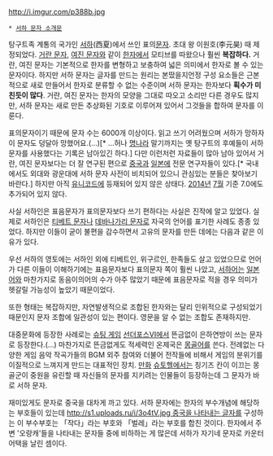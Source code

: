 http://i.imgur.com/p388b.jpg

 * [http://www.omniglot.com/writing/tangut.htm 서하 문자 소개문]

탕구트족 계통의 국가인 [[서하]](西夏)에서 쓰인 표의[[문자]]. 초대 왕 이원호(李元昊) 때 제정되었다.
[[거란 문자]], [[여진 문자]]와 같이 [[한자]]에서 모티브를 따왔으나 훨씬 '''복잡하다.''' 거란, 여진 문자는 기본적으로 한자를 변형하고 보충하여 넓은 의미에서 한자로 볼 수 있는 문자이다. 하지만 서하 문자는 글자를 만드는 원리는 본땄을지언정 구성 요소들은 근본적으로 새로 만들어서 한자로 분류할 수 없는 수준이며 서하 문자는 한자보다 '''획수가 미친듯이 많다'''. 거란, 여진 문자는 한자의 모양을 그대로 따오고 소리만 다른 경우도 많지만, 서하 문자는 새로 만든 추상화된 기호로 이루어져 있어서 그것들을 합하여 문자를 이룬다.

표의문자이기 때문에 문자 수는 6000개 이상이다. 읽고 쓰기 어려웠으며 서하가 망하자 이 문자도 덩달아 망했어요.(…)[* …허나 [[명나라]] 말기까지는 옛 탕구트의 후예들이 서하 문자를 사용했다는 기록은 남아있긴 하다.]
다만 이런저런 자료들이 많아 남아 있어서 거란, 여진 문자보다는 더 잘 연구된 편으로 [[중국]]과 [[일본]]에 전문 연구자들이 있다.[* 국내에서도 외대와 광운대에 서하 문자 사전이 비치되어 있으니 관심있는 분들은 찾아보기 바란다.] 하지만 아직 [[유니코드]]에 등재되어 있지 않은 상태다. [[2014년]] [[7월]] 기준 7.0에도 추가되어 있지 않다.

사실 서하인은 표음문자가 표의문자보다 쓰기 편하다는 사실은 진작에 알고 있었다. 실제로 서하인은 [[티베트 문자]]나 [[데바나가리 문자]]로 자국의 언어를 표기한 사례도 종종 있었다. 하지만 이들이 굳이 불편을 감수하면서 고유의 문자를 만든 데에는 다음과 같은 이유가 있다.

우선 서하의 영토에는 서하인 외에 티베트인, 위구르인, 한족들도 살고 있었으므로 언어가 다른 이들이 이해하기에는 표음문자보다 표의문자 쪽이 훨씬 나았고, [[서하어]]는 [[일본어]]와 마찬가지로 동음이의어의 수가 아주 많았기 때문에 표음문자로 적을 경우 의미가 헷갈릴 가능성이 높았기 때문이었다.

또한 형태는 복잡하지만, 자연발생적으로 조합된 한자와는 달리 인위적으로 구성되었기 때문인지 문자 조합에 일관성이 있는 편이다. 영문을 알 수 없는 조합도 존재하지만.

대중문화에 등장한 사례로는 [[슈팅 게임]] [[선더포스Ⅵ]]에서 뜬금없이 은하연방이 쓰는 문자로 등장한다.(…) 마찬가지로 뜬금없게도 적세력인 온제국은 [[몽골어]]를 쓴다. 전례없는 다양한 게임 음악 작곡가들의 BGM 외주 참여와 더불어 전작들에 비해서 게임의 분위기를 이질적으로 느껴지게 만드는 대표적인 장치.
[[만화]] [[슈토헬]]에서는 칭기즈 칸이 이끄는 몽골군이 중원을 유린할 때 자신들의 문자를 지키려는 인물들이 등장하는데 그 문자가 바로 서하 문자.

재미있게도 문자로 중국을 대차게 까고 있다. 서하 문자에는 한자의 부수개념에 해당하는 부호들이 있는데 [[http://s1.uploads.ru/i/3o4tV.jpg 중국을 나타내는 글자]]를 구성하는 이 부수부호는 「작다」라는 부호와 「벌레」라는 부호를 합친 것이다. 한자에서 주변 '오랑캐'들을 나타내는 문자들 중에 비하하는 게 많은데 서하가 자기네 문자로 카운터어택을 날린 셈이다.
